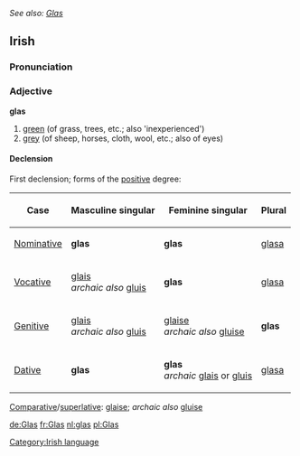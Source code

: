 ''See also: [[Glas]]''
==Irish==
===Pronunciation===
{{IPA|[glas]}}
===Adjective===
'''glas'''
#[[green]] (of grass, trees, etc.; also 'inexperienced')
#[[grey]] (of sheep, horses, cloth, wool, etc.; also of eyes)
====Declension====
First declension; forms of the [[positive]] degree:
{|{{prettytable100}}
!Case
!Masculine singular
!Feminine singular
!Plural
|-
| [[Nominative]]
| '''glas'''
| '''glas'''
| [[glasa]]
|-
| [[Vocative]]
| [[glais]]<br>''archaic also'' [[gluis]]
| '''glas'''
| [[glasa]]
|-
| [[Genitive]]
| [[glais]]<br>''archaic also'' [[gluis]]
| [[glaise]]<br>''archaic also'' [[gluise]]
| '''glas'''
|-
| [[Dative]]
| '''glas'''
| '''glas'''<br>''archaic'' [[glais]] or [[gluis]]
| [[glasa]]
|}

[[Comparative]]/[[superlative]]: [[glaise]]; ''archaic also'' [[gluise]]

[[Category:Irish language]]

[[de:Glas]]
[[fr:Glas]]
[[nl:glas]]
[[pl:Glas]]